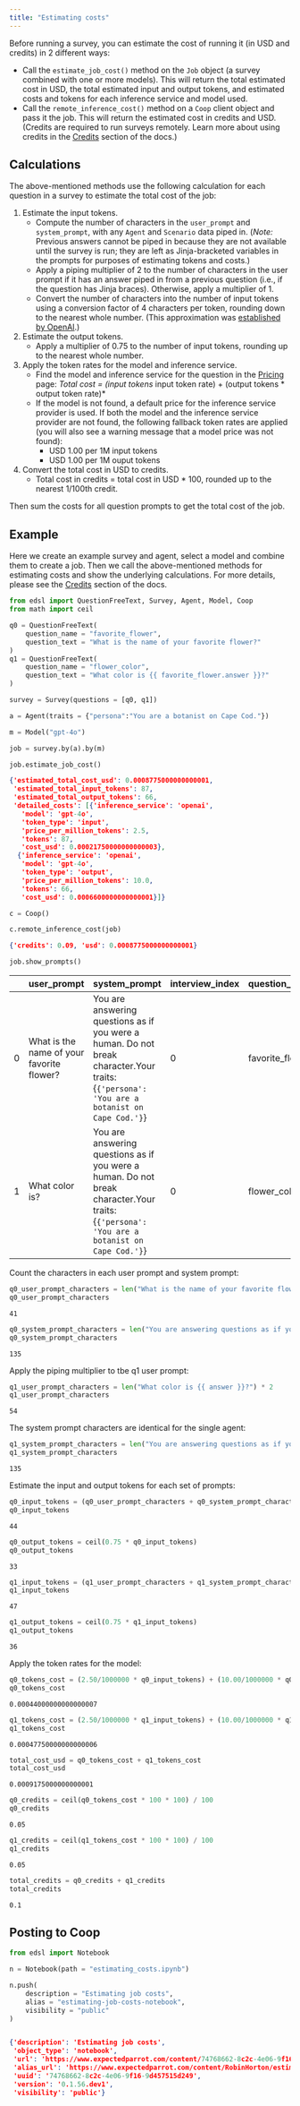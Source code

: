 ```yaml
---
title: "Estimating costs"
---
```


Before running a survey, you can estimate the cost of running it (in USD and credits) in 2 different ways:

- Call the `estimate_job_cost()` method on the `Job` object (a survey combined with one or more models). This will return the total estimated cost in USD, the total estimated input and output tokens, and estimated costs and tokens for each inference service and model used.
- Call the `remote_inference_cost()` method on a `Coop` client object and pass it the job. This will return the estimated cost in credits and USD. (Credits are required to run surveys remotely. Learn more about using credits in the [Credits](/en/latest/credits) section of the docs.)

## Calculations

The above-mentioned methods use the following calculation for each question in a survey to estimate the total cost of the job:

1. Estimate the input tokens.
	- Compute the number of characters in the `user_prompt` and `system_prompt`, with any `Agent` and `Scenario` data piped in. (*Note:* Previous answers cannot be piped in because they are not available until the survey is run; they are left as Jinja-bracketed variables in the prompts for purposes of estimating tokens and costs.)
	- Apply a piping multiplier of 2 to the number of characters in the user prompt if it has an answer piped in from a previous question (i.e., if the question has Jinja braces). Otherwise, apply a multiplier of 1.
	- Convert the number of characters into the number of input tokens using a conversion factor of 4 characters per token, rounding down to the nearest whole number. (This approximation was [established by OpenAI](https://help.openai.com/en/articles/4936856-what-are-tokens-and-how-to-count-them).)
2. Estimate the output tokens.
	- Apply a multiplier of 0.75 to the number of input tokens, rounding up to the nearest whole number.
3. Apply the token rates for the model and inference service.
	- Find the model and inference service for the question in the [Pricing](https://www.expectedparrot.com/getting-started/coop-pricing) page: *Total cost = (input tokens* input token rate) + (output tokens * output token rate)*
	- If the model is not found, a default price for the inference service provider is used. If both the model and the inference service provider are not found, the following fallback token rates are applied (you will also see a warning message that a model price was not found):
		- USD 1.00 per 1M input tokens
		- USD 1.00 per 1M ouput tokens
4. Convert the total cost in USD to credits.
	- Total cost in credits = total cost in USD * 100, rounded up to the nearest 1/100th credit.

Then sum the costs for all question prompts to get the total cost of the job.

## Example

Here we create an example survey and agent, select a model and combine them to create a job. Then we call the above-mentioned methods for estimating costs and show the underlying calculations. For more details, please see the [Credits](/en/latest/credits) section of the docs.

```python
from edsl import QuestionFreeText, Survey, Agent, Model, Coop
from math import ceil
```

```python
q0 = QuestionFreeText(
    question_name = "favorite_flower",
    question_text = "What is the name of your favorite flower?"
)
q1 = QuestionFreeText(
    question_name = "flower_color",
    question_text = "What color is {{ favorite_flower.answer }}?"
)

survey = Survey(questions = [q0, q1])
```

```python
a = Agent(traits = {"persona":"You are a botanist on Cape Cod."})
```
```python
m = Model("gpt-4o")
```
```python
job = survey.by(a).by(m)
```
```python
job.estimate_job_cost()
```

```json
{'estimated_total_cost_usd': 0.0008775000000000001,
 'estimated_total_input_tokens': 87,
 'estimated_total_output_tokens': 66,
 'detailed_costs': [{'inference_service': 'openai',
   'model': 'gpt-4o',
   'token_type': 'input',
   'price_per_million_tokens': 2.5,
   'tokens': 87,
   'cost_usd': 0.00021750000000000003},
  {'inference_service': 'openai',
   'model': 'gpt-4o',
   'token_type': 'output',
   'price_per_million_tokens': 10.0,
   'tokens': 66,
   'cost_usd': 0.0006600000000000001}]}
```
```python
c = Coop()
```
```python
c.remote_inference_cost(job)
```
```json
{'credits': 0.09, 'usd': 0.0008775000000000001}
```

```python
job.show_prompts()
```

|  | user_prompt | system_prompt | interview_index | question_name | scenario_index | agent_index | model | estimated_cost | cache_keys |
| :--- | :--- | :--- | :--- | :--- | :--- | :--- | :--- | :--- | :--- |
| 0 | What is the name of your favorite flower? | You are answering questions as if you were a human. Do not break character.Your traits: {`{'persona': 'You are a botanist on Cape Cod.'}`} | 0 | favorite_flower | 0 | 0 | gpt-4o | 0.000438 | ['2c5868d1cffbd9b0c2c31cfe8f05b75b'] |
| 1 | What color is? | You are answering questions as if you were a human. Do not break character.Your traits: {`{'persona': 'You are a botanist on Cape Cod.'}`} | 0 | flower_color | 0 | 0 | gpt-4o | 0.000440 | ['25a1f3576a97e3d6aa304d2b152e207a'] |

Count the characters in each user prompt and system prompt:

```python
q0_user_prompt_characters = len("What is the name of your favorite flower?")
q0_user_prompt_characters
```
```
41
```
```python
q0_system_prompt_characters = len("You are answering questions as if you were a human. Do not break character. Your traits: {'persona': 'You are a botanist on Cape Cod.'}")
q0_system_prompt_characters
```
```
135
```

Apply the piping multiplier to tbe q1 user prompt:

```python
q1_user_prompt_characters = len("What color is {{ answer }}?") * 2
q1_user_prompt_characters
```
```
54
```

The system prompt characters are identical for the single agent:

```python
q1_system_prompt_characters = len("You are answering questions as if you were a human. Do not break character. Your traits: {'persona': 'You are a botanist on Cape Cod.'}")
q1_system_prompt_characters
```
```
135
```

Estimate the input and output tokens for each set of prompts:

```python
q0_input_tokens = (q0_user_prompt_characters + q0_system_prompt_characters) // 4
q0_input_tokens
```
```
44
```
```python
q0_output_tokens = ceil(0.75 * q0_input_tokens)
q0_output_tokens
```
```
33
```
```python
q1_input_tokens = (q1_user_prompt_characters + q1_system_prompt_characters) // 4
q1_input_tokens
```
```
47
```
```python
q1_output_tokens = ceil(0.75 * q1_input_tokens)
q1_output_tokens
```
```
36
```

Apply the token rates for the model:

```python
q0_tokens_cost = (2.50/1000000 * q0_input_tokens) + (10.00/1000000 * q0_output_tokens)
q0_tokens_cost
```
```
0.00044000000000000007
```
```python
q1_tokens_cost = (2.50/1000000 * q1_input_tokens) + (10.00/1000000 * q1_output_tokens)
q1_tokens_cost
```
```
0.00047750000000000006
```
```python
total_cost_usd = q0_tokens_cost + q1_tokens_cost
total_cost_usd
```
```
0.0009175000000000001
```
```python
q0_credits = ceil(q0_tokens_cost * 100 * 100) / 100
q0_credits
```
```
0.05
```
```python
q1_credits = ceil(q1_tokens_cost * 100 * 100) / 100
q1_credits
```
```
0.05
```
```python
total_credits = q0_credits + q1_credits
total_credits
```
```
0.1
```

## Posting to Coop

```python
from edsl import Notebook

n = Notebook(path = "estimating_costs.ipynb")

n.push(
    description = "Estimating job costs",
    alias = "estimating-job-costs-notebook",
    visibility = "public"
)
```

```json

{'description': 'Estimating job costs',
 'object_type': 'notebook',
 'url': 'https://www.expectedparrot.com/content/74768662-8c2c-4e06-9f16-9d457515d249',
 'alias_url': 'https://www.expectedparrot.com/content/RobinHorton/estimating-job-costs-notebook',
 'uuid': '74768662-8c2c-4e06-9f16-9d457515d249',
 'version': '0.1.56.dev1',
 'visibility': 'public'}
```

